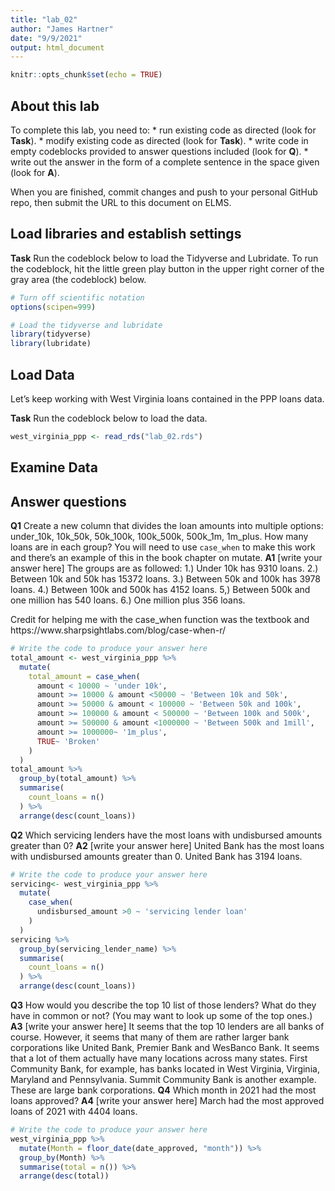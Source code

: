 ```yaml
---
title: "lab_02"
author: "James Hartner"
date: "9/9/2021"
output: html_document
---
```


```r
knitr::opts_chunk$set(echo = TRUE)
```

## About this lab

To complete this lab, you need to:
* run existing code as directed (look for **Task**).
* modify existing code as directed (look for **Task**).
* write code in empty codeblocks provided to answer questions included (look for **Q**).
* write out the answer in the form of a complete sentence in the space given (look for **A**).

When you are finished, commit changes and push to your personal GitHub repo, then submit the URL to this document on ELMS.

## Load libraries and establish settings

**Task** Run the codeblock below to load the Tidyverse and Lubridate. To run the codeblock, hit the little green play button in the upper right corner of the gray area (the codeblock) below.

```r
# Turn off scientific notation
options(scipen=999)

# Load the tidyverse and lubridate
library(tidyverse)
library(lubridate)
```

## Load Data

Let's keep working with West Virginia loans contained in the PPP loans data.  

**Task** Run the codeblock below to load the data.

```r
west_virginia_ppp <- read_rds("lab_02.rds")
```

## Examine Data

## Answer questions

**Q1** Create a new column that divides the loan amounts into multiple options: under_10k, 10k_50k, 50k_100k, 100k_500k, 500k_1m, 1m_plus. How many loans are in each group? You will need to use `case_when` to make this work and there's an example of this in the book chapter on mutate.
**A1** [write your answer here]
The groups are as followed:
1.) Under 10k has 9310 loans.
2.) Between 10k and 50k has 15372 loans.
3.) Between 50k and 100k has 3978 loans.
4.) Between 100k and 500k has 4152 loans.
5,) Between 500k and one million has 540 loans.
6.) One million plus 356 loans. 

Credit for helping me with the case_when function was the textbook and https://www.sharpsightlabs.com/blog/case-when-r/

```r
# Write the code to produce your answer here
total_amount <- west_virginia_ppp %>%
  mutate(
    total_amount = case_when(
      amount < 10000 ~ 'under 10k', 
      amount >= 10000 & amount <50000 ~ 'Between 10k and 50k',
      amount >= 50000 & amount < 100000 ~ 'Between 50k and 100k',
      amount >= 100000 & amount < 500000 ~ 'Between 100k and 500k',
      amount >= 500000 & amount <1000000 ~ 'Between 500k and 1mill',
      amount >= 1000000~ '1m_plus',
      TRUE~ 'Broken'
    )
  )
total_amount %>%
  group_by(total_amount) %>%
  summarise(
    count_loans = n()
  ) %>%
  arrange(desc(count_loans))
```

**Q2** Which servicing lenders have the most loans with undisbursed amounts greater than 0?
**A2** [write your answer here]
United Bank has the most loans with undisbursed amounts greater than 0. United Bank has 3194 loans.
```r
# Write the code to produce your answer here
servicing<- west_virginia_ppp %>%
  mutate( 
    case_when(
      undisbursed_amount >0 ~ 'servicing lender loan'
    )
  )
servicing %>%
  group_by(servicing_lender_name) %>%
  summarise(
    count_loans = n()
  ) %>%
  arrange(desc(count_loans))
```

**Q3** How would you describe the top 10 list of those lenders? What do they have in common or not? (You may want to look up some of the top ones.)
**A3** [write your answer here]
It seems that the top 10 lenders are all banks of course. However, it seems that many of them are rather larger bank corporations like United Bank, Premier Bank and WesBanco Bank. It seems that a lot of them actually have many locations across many states. First Community Bank, for example, has banks located in West Virginia, Virginia, Maryland and Pennsylvania. Summit Community Bank is another example. These are large bank corporations. 
**Q4** Which month in 2021 had the most loans approved?
**A4** [write your answer here]
March had the most approved loans of 2021 with 4404 loans.
```r
# Write the code to produce your answer here
west_virginia_ppp %>%
  mutate(Month = floor_date(date_approved, "month")) %>%
  group_by(Month) %>%
  summarise(total = n()) %>%
  arrange(desc(total))
```
